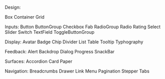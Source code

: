 
<Meta title="Introduction" />

Design:

Box
Container
Grid

Inputs:
Button
ButtonGroup
Checkbox
Fab
RadioGroup
Radio
Rating
Select
Slider
Switch
TextField
ToggleButtonGroup

Display:
Avatar
Badge
Chip
Divider
List
Table
Tooltip
Typhography

Feedback:
Alert
Backdrop
Dialog
Progress
SnackBar

Surfaces:
Accordion
Card
Paper

Navigation:
Breadcrumbs
Drawer
Link
Menu
Pagination
Stepper
Tabs
</div>
